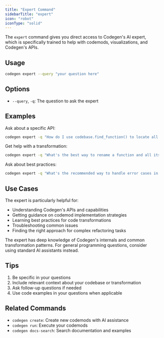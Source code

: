 ```yaml
---
title: "Expert Command"
sidebarTitle: "expert"
icon: "robot"
iconType: "solid"
---
```



The `expert` command gives you direct access to Codegen's AI expert, which is specifically trained to help with codemods, visualizations, and Codegen's APIs.


## Usage

```bash
codegen expert --query "your question here"
```

## Options

- `--query`, `-q`: The question to ask the expert

## Examples

Ask about a specific API:
```bash
codegen expert -q "How do I use codebase.find_function() to locate all async functions?"
```

Get help with a transformation:
```bash
codegen expert -q "What's the best way to rename a function and all its references?"
```

Ask about best practices:
```bash
codegen expert -q "What's the recommended way to handle error cases in codemods?"
```

## Use Cases

The expert is particularly helpful for:
- Understanding Codegen's APIs and capabilities
- Getting guidance on codemod implementation strategies
- Learning best practices for code transformations
- Troubleshooting common issues
- Finding the right approach for complex refactoring tasks

<Note>
The expert has deep knowledge of Codegen's internals and common transformation patterns. For general programming questions, consider using standard AI assistants instead.
</Note>

## Tips

1. Be specific in your questions
2. Include relevant context about your codebase or transformation
3. Ask follow-up questions if needed
4. Use code examples in your questions when applicable

## Related Commands

- `codegen create`: Create new codemods with AI assistance
- `codegen run`: Execute your codemods
- `codegen docs-search`: Search documentation and examples
